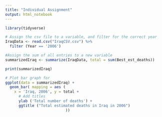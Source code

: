 ---
title: "Individual Assignment"
output: html_notebook
---



```{r}
library(tidyverse)

# Assign the csv file to a variable, and filter for the correct year
IraqData <- read.csv("IraqCSV.csv") %>% 
  filter (Year == '2006')

#Assign the sum of all entries to a new variable
summarizedIraq <- summarize(IraqData, total = sum(Best_est_deaths))

print(summarizedIraq)

```
```{r}

# Plot bar graph for 
ggplot(data = summarizedIraq) +
  geom_bar( mapping = aes (
    x = 'Iraq, 2006', y = total +
      # Add titles
      ylab ('Total number of deaths') +
      ggtitle ("Total estimated deaths in Iraq in 2006")
                           )) 
  


```

